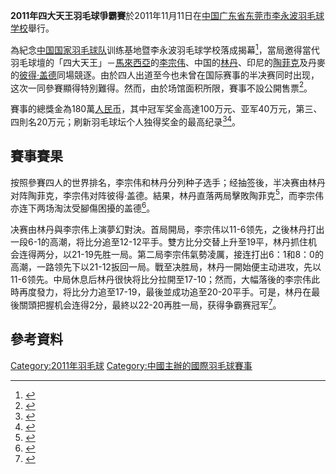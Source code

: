{{noteTA|G1=Badminton}}
{{infobox badminton event
|name           = 2011年四大天王羽毛球爭霸賽
|image          = 
|size           = 
|caption        =
|dates          = 2011年11月11日
|number_edition = 
|level          = 
|prize_money    = 180萬[[人民币|人民币]]
|location       = {{CHN}}[[广东省|广东省]][[东莞市|东莞市]]
|venue          = 李永波羽毛球学校
|next           = 
}}
'''2011年四大天王羽毛球爭霸賽'''於2011年11月11日在[[中国|中国]][[广东省|广东省]][[东莞市|东莞市]][[李永波羽毛球学校|李永波羽毛球学校]]舉行。

為紀念[[中国国家羽毛球队|中国国家羽毛球队]]训练基地暨李永波羽毛球学校落成揭幕<ref>{{cite news|title=组图：李永波羽球学校建成 男单四大天王捧场|url=http://sports.qq.com/a/20111112/000019.htm|newspaper=《腾讯体育》|date=2011-11-12|accessdate=2011-11-12|archive-date=2018-09-30|archive-url=https://web.archive.org/web/20180930231331/http://sports.qq.com/a/20111112/000019.htm|dead-url=no}}</ref>，當局邀得當代羽毛球壇的「四大天王」－[[馬來西亞|馬來西亞]]的[[李宗伟|李宗伟]]、中国的[[林丹|林丹]]、印尼的[[陶菲克·希达亚特|陶菲克]]及丹麥的[[彼得·盖德|彼得·盖德]]同場競逐。由於四人出道至今也未曾在国际赛事的半决赛同时出现，这次一同參賽顯得特別難得。然而，由於场馆面积所限，賽事不設公開售票<ref>{{cite news|title=羽坛"四大天王"争霸赛将在世纪城羽毛球馆上演|url=http://sh.focus.cn/news/2011-11-01/1560643.html|newspaper=《广州日报》|date=2011-11-01}}</ref>。

賽事的總獎金為180萬[[人民币|人民币]]，其中冠军奖金高達100万元、亚军40万元，第三、四則名20万元；刷新羽毛球坛个人独得奖金的最高纪录<ref>{{cite news|title=赢两役，可拿100万！|url=http://www.yznews.com.cn/yzsbs/html/2011-11/02/content_327632.htm|newspaper=《羊城晚报》《南方都市报》|date=2011-11-02|access-date=2011-11-12|archive-url=https://web.archive.org/web/20160305013520/http://www.yznews.com.cn/yzsbs/html/2011-11/02/content_327632.htm|archive-date=2016-03-05|dead-url=yes}}</ref><ref>{{cite news|title=林丹夺冠“奚落”李宗伟奖金少 李宗伟扮可怜|url=http://sports.qq.com/a/20111111/000812.htm|newspaper=《腾讯体育》|date=2011-11-11|accessdate=2011-11-12|archive-date=2018-10-01|archive-url=https://web.archive.org/web/20181001060201/http://sports.qq.com/a/20111111/000812.htm|dead-url=no}}</ref>。

== 賽事賽果 ==
按照參賽四人的世界排名，李宗伟和林丹分列种子选手；经抽签後，半决赛由林丹对阵陶菲克，李宗伟对阵彼得·盖德。結果，林丹直落两局擊敗陶菲克<ref>{{cite news|title=天王赛-林丹2-0陶菲克 次局6-0攻击波定胜局|url=http://sports.qq.com/a/20111111/000804.htm|newspaper=《腾讯体育》|date=2011-11-11|accessdate=2011-11-12|archive-date=2018-09-30|archive-url=https://web.archive.org/web/20180930113444/http://sports.qq.com/a/20111111/000804.htm|dead-url=no}}</ref>，而李宗伟亦连下两场淘汰受腳傷困擾的盖德<ref>{{cite news|title=盖德憾四大天王战惨败 状态不佳因脚部受伤|url=http://sports.qq.com/a/20111111/000552.htm|newspaper=《腾讯体育》|date=2011-11-11|accessdate=2011-11-12|archive-date=2018-09-30|archive-url=https://web.archive.org/web/20180930185646/http://sports.qq.com/a/20111111/000552.htm|dead-url=no}}</ref>。

决赛由林丹與李宗伟上演夢幻對決。首局開局，李宗伟以11-6领先，之後林丹打出一段6-1的高潮，将比分追至12-12平手。雙方比分交替上升至19平，林丹抓住机会连得两分，以21-19先胜一局。第二局李宗伟氣勢凌厲，接连打出6：1和8：0的高潮，一路领先下以21-12扳回一局。戰至决胜局，林丹一開始便主动进攻，先以11-6领先。中局休息后林丹很快将比分拉開至17-10；然而，大幅落後的李宗伟此時再度發力，将比分力追至17-19，最後並成功追至20-20平手。可是，林丹在最後關頭把握机会连得2分，最終以22-20再胜一局，获得争霸赛冠军<ref>{{cite news|title=林丹连破陶菲克李宗伟 称雄“四大天王争霸赛”|url=http://sports.people.com.cn/h/2011/1112/c226949-1098171794.html|newspaper=《新华网》|date=2011-11-12|accessdate=2011-11-12|archive-date=2016-03-04|archive-url=https://web.archive.org/web/20160304055347/http://sports.people.com.cn/h/2011/1112/c226949-1098171794.html|dead-url=no}}</ref>。

{{4TeamBracket-Tennis3-v2
| team-width=200

| RD1-seed1=1
| RD1-team1='''{{flagicon|MAS}} [[李宗伟|李宗伟]]
| RD1-score1-1='''21
| RD1-score1-2='''21
| RD1-score1-3=
| RD1-seed2=
| RD1-team2={{flagicon|DEN}} [[彼得·盖德|彼得·盖德]]
| RD1-score2-1=12
| RD1-score2-2=18
| RD1-score2-3=

| RD1-seed3=
| RD1-team3={{flagicon|INA}} [[陶菲克·希达亚特|陶菲克]]
| RD1-score3-1=13
| RD1-score3-2=18
| RD1-score3-3=
| RD1-seed4=2
| RD1-team4='''{{flagicon|CHN}} [[林丹|林丹]]
| RD1-score4-1='''21
| RD1-score4-2='''21
| RD1-score4-3=

| RD2-seed1=1
| RD2-team1={{flagicon|MAS}} [[李宗伟|李宗伟]]
| RD2-score1-1=19
| RD2-score1-2='''21
| RD2-score1-3=20
| RD2-seed2=2
| RD2-team2='''{{flagicon|CHN}} [[林丹|林丹]]
| RD2-score2-1='''21
| RD2-score2-2=12
| RD2-score2-3='''22
}}

== 參考資料 ==
{{reflist}}

[[Category:2011年羽毛球|Category:2011年羽毛球]]
[[Category:中國主辦的國際羽毛球賽事|Category:中國主辦的國際羽毛球賽事]]